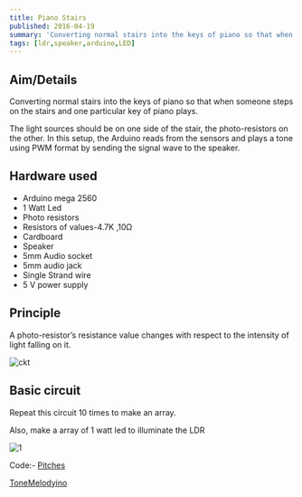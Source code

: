 ```yaml
---
title: Piano Stairs 
published: 2016-04-19
summary: 'Converting normal stairs into the keys of piano so that when someone steps on the stairs and one particular key of piano plays.'
tags: [ldr,speaker,arduino,LED]
---
```

## Aim/Details
Converting normal stairs into the keys of piano so that when someone steps on the stairs and one particular key of piano plays.
<!--more-->
The light sources should be on one side of the stair, the photo-resistors on the other. In this setup, the Arduino reads from the sensors  and plays a tone using PWM format by sending the signal wave  to the speaker.


## Hardware used
- Arduino mega 2560
- 1 Watt Led
- Photo resistors
- Resistors of values-4.7K ,10Ω
- Cardboard
- Speaker
- 5mm Audio socket
- 5mm audio jack
- Single Strand wire
- 5 V power supply
 

## Principle
A photo-resistor’s resistance value changes with respect to the intensity of light falling on it.

<Image
  src='/static/images/blog/Piano-Stairs/circuit.png'
  alt='ckt'
  width='auto'
  height='auto'
/>


## Basic circuit
Repeat this circuit 10 times to make an array.

Also, make a array of 1 watt led to illuminate the LDR

<Image
  src='/static/images/blog/thumbnails/Piano Stairs.png'
  alt='1'
  width='auto'
  height='auto'
/>

Code:- [Pitches](https://technopediabphc.files.wordpress.com/2016/04/pitches.docx)

[ToneMelodyino](https://technopediabphc.files.wordpress.com/2016/04/tonemelodyino.docx)

